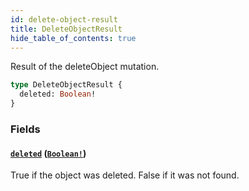 ```yaml
---
id: delete-object-result
title: DeleteObjectResult
hide_table_of_contents: true
---
```



Result of the deleteObject mutation.

```graphql
type DeleteObjectResult {
  deleted: Boolean!
}
```


### Fields

#### [`deleted`](#) ([`Boolean!`](/schema/scalars/boolean))

True if the object was deleted. False if it was not found.




